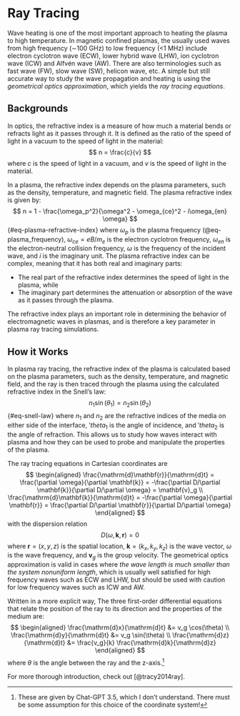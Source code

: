 # Ray Tracing {#sec-ray-tracing}

Wave heating is one of the most important approach to heating the plasma to high temperature. In magnetic confined plasmas, the usually used waves from high frequency (∼100 GHz) to low frequency (<1 MHz) include electron cyclotron wave (ECW), lower hybrid wave (LHW), ion cyclotron wave (ICW) and Alfvén wave (AW). There are also terminologies such as fast wave (FW), slow wave (SW), helicon wave, etc. A simple but still accurate way to study the wave propagation and heating is using the _geometrical optics approximation_, which yields the _ray tracing equations_.

## Backgrounds

In optics, the refractive index is a measure of how much a material bends or refracts light as it passes through it. It is defined as the ratio of the speed of light in a vacuum to the speed of light in the material:
$$
n = \frac{c}{v}
$$
where $c$ is the speed of light in a vacuum, and $v$ is the speed of light in the material.

In a plasma, the refractive index depends on the plasma parameters, such as the density, temperature, and magnetic field. The plasma refractive index is given by:
$$
n = 1 - \frac{\omega_p^2}{\omega^2 - \omega_{ce}^2 - i\omega_{en} \omega}
$$ {#eq-plasma-refractive-index}
where $\omega_p$ is the plasma frequency (@eq-plasma_frequency), $\omega_{ce}=eB/m_e$ is the electron cyclotron frequency, $\omega_{en}$ is the electron-neutral collision frequency, $\omega$ is the frequency of the incident wave, and $i$ is the imaginary unit. The plasma refractive index can be complex, meaning that it has both real and imaginary parts:

* The real part of the refractive index determines the speed of light in the plasma, while
* The imaginary part determines the attenuation or absorption of the wave as it passes through the plasma.

The refractive index plays an important role in determining the behavior of electromagnetic waves in plasmas, and is therefore a key parameter in plasma ray tracing simulations.

## How it Works

In plasma ray tracing, the refractive index of the plasma is calculated based on the plasma parameters, such as the density, temperature, and magnetic field, and the ray is then traced through the plasma using the calculated refractive index in the Snell's law:
$$
n_1 \sin(\theta_1) = n_2 \sin(\theta_2)
$$ {#eq-snell-law}
where $n_1$ and $n_2$ are the refractive indices of the media on either side of the interface, $'theta_1$ is the angle of incidence, and $'theta_2$ is the angle of refraction. This allows us to study how waves interact with plasma and how they can be used to probe and manipulate the properties of the plasma.

The ray tracing equations in Cartesian coordinates are
$$
\begin{aligned}
\frac{\mathrm{d}\mathbf{r}}{\mathrm{d}t} = \frac{\partial \omega}{\partial \mathbf{k}} = -\frac{\partial D/\partial \mathbf{k}}{\partial D/\partial \omega} = \mathbf{v}_g \\
\frac{\mathrm{d}\mathbf{k}}{\mathrm{d}t} = -\frac{\partial \omega}{\partial \mathbf{r}} = \frac{\partial D/\partial \mathbf{r}}{\partial D/\partial \omega}
\end{aligned}
$$
with the dispersion relation
$$
D(\omega,\mathbf{k},\mathbf{r}) = 0
$$
where $\mathbf{r}=(x,y,z)$ is the spatial location, $\mathbf{k}=(k_x, k_y, k_z)$ is the wave vector, $\omega$ is the wave frequency, and $\mathbf{v}_g$ is the group velocity. The geometrical optics approximation is valid in cases where _the wave length is much smaller than the system nonuniform length_, which is usually well satisfied for high frequency waves such as ECW and LHW, but should be used with caution for low frequency waves such as ICW and AW.

Written in a more explicit way, The three first-order differential equations that relate the position of the ray to its direction and the properties of the medium are:
$$
\begin{aligned}
\frac{\mathrm{d}x}{\mathrm{d}t} &= v_g \cos(\theta) \\
\frac{\mathrm{d}y}{\mathrm{d}t} &= v_g \sin(\theta) \\
\frac{\mathrm{d}z}{\mathrm{d}t} &= \frac{v_g}{k} \frac{\mathrm{d}k}{\mathrm{d}z}
\end{aligned}
$$
where $\theta$ is the angle between the ray and the z-axis.[^1]

[^1]: These are given by Chat-GPT 3.5, which I don't understand. There must be some assumption for this choice of the coordinate system!

For more thorough introduction, check out [@tracy2014ray].
